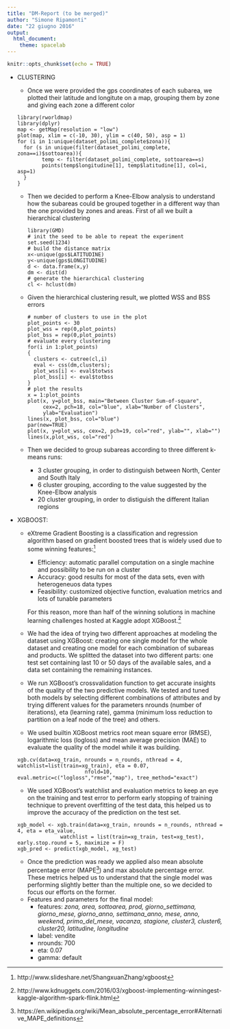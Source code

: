 ```yaml
---
title: "DM-Report (to be merged)"
author: "Simone Ripamonti"
date: "22 giugno 2016"
output: 
  html_document: 
    theme: spacelab
---
```


```r
knitr::opts_chunk$set(echo = TRUE)
```
* CLUSTERING
    + Once we were provided the gps coordinates of each subarea, we plotted their latitude and longitute on a map, grouping them by zone and giving each zone a different color
    ```
    library(rworldmap)
    library(dplyr)
    map <- getMap(resolution = "low")
    plot(map, xlim = c(-10, 30), ylim = c(40, 50), asp = 1)
    for (i in 1:unique(dataset_polimi_complete$zona)){
      for (s in unique(filter(dataset_polimi_complete, zona==i)$sottoarea)){
            temp <- filter(dataset_polimi_complete, sottoarea==s)
            points(temp$longitudine[1], temp$latitudine[1], col=i, asp=1)
      }
    }
    ```
    + Then we decided to perform a Knee-Elbow analysis to understand how the subareas could be grouped together in a different way than the one provided by zones and areas. First of all we built a hierarchical clustering
    
        ```
        library(GMD)
        # init the seed to be able to repeat the experiment
        set.seed(1234)
        # build the distance matrix
        x<-unique(gps$LATITUDINE)
        y<-unique(gps$LONGITUDINE)
        d <- data.frame(x,y)
        dm <- dist(d)
        # generate the hierarchical clustering
        cl <- hclust(dm)
        ```
    
    + Given the hierarchical clustering result, we plotted WSS and BSS errors
    
        ```
        # number of clusters to use in the plot
        plot_points <- 30
        plot_wss = rep(0,plot_points)
        plot_bss = rep(0,plot_points)
        # evaluate every clustering
        for(i in 1:plot_points)
        {
          clusters <- cutree(cl,i)
          eval <- css(dm,clusters);
          plot_wss[i] <- eval$totwss
          plot_bss[i] <- eval$totbss
        }
        # plot the results
        x = 1:plot_points
        plot(x, y=plot_bss, main="Between Cluster Sum-of-square",
             cex=2, pch=18, col="blue", xlab="Number of Clusters",
             ylab="Evaluation")
        lines(x, plot_bss, col="blue")
        par(new=TRUE)
        plot(x, y=plot_wss, cex=2, pch=19, col="red", ylab="", xlab="")
        lines(x,plot_wss, col="red")
        ```
    + Then we decided to group subareas according to three different k-means runs:
        * 3 cluster grouping, in order to distinguish between North, Center and South Italy
        * 6 cluster grouping, according to the value suggested by the Knee-Elbow analysis
        * 20 cluster grouping, in order to distiguish the different Italian regions

* XGBOOST:
    
    + eXtreme Gradient Boosting is a classification and regression algorithm based on gradient boosted trees that is widely used due to some winning features:[^1]
        + Efficiency: automatic parallel computation on a single machine and possibility to be run on a cluster
        + Accuracy: good results for most of the data sets, even with heterogeneuos data types
        + Feasibility: customized objective function, evaluation metrics and lots of tunable parameters
        
        For this reason, more than half of the winning solutions in machine learning challenges hosted at Kaggle adopt XGBoost.[^2] 

    + We had the idea of trying two different approaches at modeling the dataset using XGBoost: creating one single model for the whole dataset and creating one model for each combination of subareas and products. We splitted the dataset into two different parts: one test set containing last 10 or 50 days of the available sales, and a data set containing the remaining instances.
    + We run XGBoost's crossvalidation function to get accurate insights of the quality of the two predictive models. We tested and tuned both models by selecting different combinations of attributes and by trying different values for the parameters nrounds (number of iterations), eta (learning rate), gamma (minimum loss reduction to partition on a leaf node of the tree) and others.
    + We used builtin XGBoost metrics root mean square error (RMSE), logarithmic loss (logloss) and mean average precision (MAE) to evaluate the quality of the model while it was building. 
    ```
    xgb.cv(data=xg_train, nrounds = n_rounds, nthread = 4, watchlist=list(train=xg_train), eta = 0.07,
                          nfold=10, eval.metric=c("logloss","rmse","map"), tree_method="exact")
    ```
    + We used XGBoost's watchlist and evaluation metrics to keep an eye on the training and test error to perform early stopping of training technique to prevent overfitting of the test data, this helped us to improve the accuracy of the prediction on the test set.
    ```
    xgb_model <- xgb.train(data=xg_train, nrounds = n_rounds, nthread = 4, eta = eta_value,
                  watchlist = list(train=xg_train, test=xg_test), early.stop.round = 5, maximize = F)
    xgb_pred <- predict(xgb_model, xg_test)
    ```  
    + Once the prediction was ready we applied also mean absolute percentage error (MAPE[^3]) and max absolute percentage error. These metrics helped us to understand that the single model was performing slightly better than the multiple one, so we decided to focus our efforts on the former.
    + Features and parameters for the final model:
        + features: *zona, area, sottoarea, prod, giorno_settimana, giorno_mese, giorno_anno, settimana_anno, mese, anno, weekend, primo_del_mese, vacanza, stagione, cluster3, cluster6, cluster20, latitudine, longitudine*
        + label: vendite
        + nrounds: 700
        + eta: 0.07
        + gamma: default

[^1]: http://www.slideshare.net/ShangxuanZhang/xgboost
[^2]: http://www.kdnuggets.com/2016/03/xgboost-implementing-winningest-kaggle-algorithm-spark-flink.html
[^3]: https://en.wikipedia.org/wiki/Mean_absolute_percentage_error#Alternative_MAPE_definitions